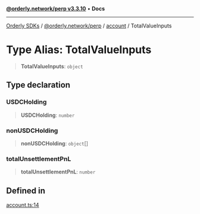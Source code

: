 [**@orderly.network/perp v3.3.10**](/sdks/tech-doc/@orderly.network/perp/README) • **Docs**

***

[Orderly SDKs](/sdks/tech-doc/packages) / [@orderly.network/perp](/sdks/tech-doc/@orderly.network/perp/README) / [account](/sdks/tech-doc/@orderly.network/perp/namespaces/account/README) / TotalValueInputs

# Type Alias: TotalValueInputs

> **TotalValueInputs**: `object`

## Type declaration

### USDCHolding

> **USDCHolding**: `number`

### nonUSDCHolding

> **nonUSDCHolding**: `object`[]

### totalUnsettlementPnL

> **totalUnsettlementPnL**: `number`

## Defined in

[account.ts:14](https://github.com/OrderlyNetwork/js-sdk/blob/554ae704783e3b83c40bb234a899e8f02987d9b6/packages/perp/src/account.ts#L14)
